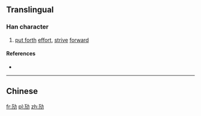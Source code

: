 {{also|勱|勵}}
==Translingual==

===Han character===
{{Han char|rn=19|rad=力|as=03|sn=5|four=|canj=MSKS,XMSKS|ids=⿰万力}}

# [[put forth]] [[effort]], [[strive]] [[forward]]

====References====
* {{Han ref|kx=0146.161|hdz=10365.081|uh=52A2|ud=21154}}

----

==Chinese==
{{zh-see|勱}}

[[fr:劢]]
[[pl:劢]]
[[zh:劢]]